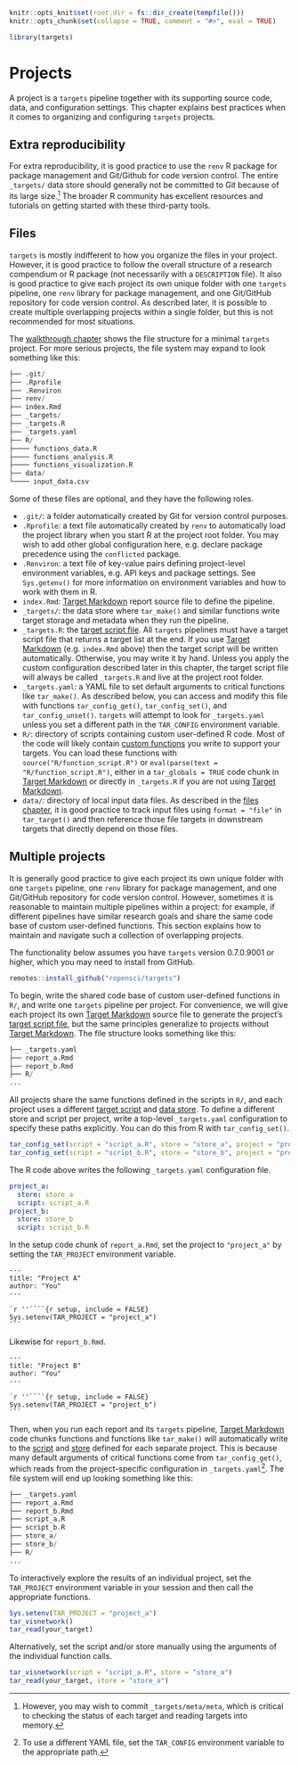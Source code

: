 ```r
knitr::opts_knit$set(root.dir = fs::dir_create(tempfile()))
knitr::opts_chunk$set(collapse = TRUE, comment = "#>", eval = TRUE)
```

```r
library(targets)
```

# Projects {#projects}

A project is a `targets` pipeline together with its supporting source code, data, and configuration settings. This chapter explains best practices when it comes to organizing and configuring `targets` projects.

## Extra reproducibility

For extra reproducibility, it is good practice to use the `renv` R package for package management and Git/Github for code version control. The entire `_targets/` data store should generally not be committed to Git because of its large size.^[However, you may wish to commit `_targets/meta/meta`, which is critical to checking the status of each target and reading targets into memory.] The broader R community has excellent resources and tutorials on getting started with these third-party tools.

## Files

`targets` is mostly indifferent to how you organize the files in your project. However, it is good practice to follow the overall structure of a research compendium or R package (not necessarily with a `DESCRIPTION` file). It also is good practice to give each project its own unique folder with one `targets` pipeline, one `renv` library for package management, and one Git/GitHub repository for code version control. As described later, it is possible to create multiple overlapping projects within a single folder, but this is not recommended for most situations.

The [walkthrough chapter](#walkthrough) shows the file structure for a minimal `targets` project. For more serious projects, the file system may expand to look something like this:

```r
├── .git/
├── .Rprofile
├── .Renviron
├── renv/
├── index.Rmd
├── _targets/
├── _targets.R
├── _targets.yaml
├── R/
├──── functions_data.R
├──── functions_analysis.R
├──── functions_visualization.R
├── data/
└──── input_data.csv
```

Some of these files are optional, and they have the following roles.

* `.git/`: a folder automatically created by Git for version control purposes.
* `.Rprofile`: a text file automatically created by `renv` to automatically load the project library when you start R at the project root folder. You may wish to add other global configuration here, e.g. declare package precedence using the `conflicted` package.
* `.Renviron`: a text file of key-value pairs defining project-level environment variables, e.g. API keys and package settings. See `Sys.getenv()` for more information on environment variables and how to work with them in R.  
* `index.Rmd`: [Target Markdown](#markdown) report source file to define the pipeline. 
* `_targets/`: the data store where `tar_make()` and similar functions write target storage and metadata when they run the pipeline.
* `_targets.R`: the [target script file](https://docs.ropensci.org/targets/reference/tar_script.html). All `targets` pipelines must have a target script file that returns a target list at the end. If you use [Target Markdown](#markdown) (e.g. `index.Rmd` above) then the target script will be written automatically. Otherwise, you may write it by hand. Unless you apply the custom configuration described later in this chapter, the target script file will always be called `_targets.R` and live at the project root folder.
* `_targets.yaml`: a YAML file to set default arguments to critical functions like `tar_make()`. As described below, you can access and modify this file with functions `tar_config_get()`, `tar_config_set()`, and `tar_config_unset()`. `targets` will attempt to look for `_targets.yaml` unless you set a different path  in the `TAR_CONFIG` environment variable.
* `R/`: directory of scripts containing custom user-defined R code. Most of the code will likely contain [custom functions](#functions) you write to support your targets. You can load these functions with `source("R/function_script.R")` or `eval(parse(text = "R/function_script.R")`, either in a `tar_globals = TRUE` code chunk in [Target Markdown](#markdown) or directly in `_targets.R` if you are not using [Target Markdown](#markdown).
* `data/`: directory of local input data files. As described in the [files chapter](#files), it is good practice to track input files using `format = "file"` in `tar_target()` and then reference those file targets in downstream targets that directly depend on those files.

## Multiple projects

It is generally good practice to give each project its own unique folder with one `targets` pipeline, one `renv` library for package management, and one Git/GitHub repository for code version control. However, sometimes it is reasonable to maintain multiple pipelines within a project: for example, if different pipelines have similar research goals and share the same code base of custom user-defined functions. This section explains how to maintain and navigate such a collection of overlapping projects. 

The functionality below assumes you have `targets` version 0.7.0.9001 or higher, which you may need to install from GitHub.

```r
remotes::install_github("ropensci/targets")
```

To begin, write the shared code base of custom user-defined functions in `R/`, and write one `targets` pipeline per project. For convenience, we will give each project its own [Target Markdown](#markdown) source file to generate the project's [target script file](https://docs.ropensci.org/targets/reference/tar_script.html), but the same principles generalize to projects without [Target Markdown](#markdown). The file structure looks something like this:

```r
├── _targets.yaml
├── report_a.Rmd
├── report_b.Rmd
├── R/
...
```

All projects share the same functions defined in the scripts in `R/`, and each project uses a different [target script](https://docs.ropensci.org/targets/reference/tar_script.html) and [data store](#files). To define a different store and script per project, write a top-level `_targets.yaml` configuration to specify these paths explicitly. You can do this from R with `tar_config_set()`.

```r
tar_config_set(script = "script_a.R", store = "store_a", project = "project_a")
tar_config_set(script = "script_b.R", store = "store_b", project = "project_b")
```

The R code above writes the following `_targets.yaml` configuration file.

```yaml
project_a:
  store: store_a
  script: script_a.R
project_b:
  store: store_b
  script: script_b.R
```

In the setup code chunk of `report_a.Rmd`, set the project to `"project_a"` by setting the `TAR_PROJECT` environment variable.

````
---
title: "Project A"
author: "You"
---

`r ''````{r setup, include = FALSE}
Sys.setenv(TAR_PROJECT = "project_a")
```
````

Likewise for `report_b.Rmd`. 

````
---
title: "Project B"
author: "You"
---

`r ''````{r setup, include = FALSE}
Sys.setenv(TAR_PROJECT = "project_b")
```
````

Then, when you run each report and its `targets` pipeline, [Target Markdown](#markdown) code chunks functions and functions like `tar_make()` will automatically write to the [script](https://docs.ropensci.org/targets/reference/tar_script.html) and [store](#files) defined for each separate project. This is because many default arguments of critical functions come from `tar_config_get()`, which reads from the project-specific configuration in `_targets.yaml`^[To use a different YAML file, set the `TAR_CONFIG` environment variable to the appropriate path.]. The file system will end up looking something like this:

```r
├── _targets.yaml
├── report_a.Rmd
├── report_b.Rmd
├── script_a.R
├── script_b.R
├── store_a/
├── store_b/
├── R/
...
```

To interactively explore the results of an individual project, set the `TAR_PROJECT` environment variable in your session and then call the appropriate functions.

```r
Sys.setenv(TAR_PROJECT = "project_a")
tar_visnetwork()
tar_read(your_target)
```

Alternatively, set the script and/or store manually using the arguments of the individual function calls.

```r
tar_visnetwork(script = "script_a.R", store = "store_a")
tar_read(your_target, store = "store_a")
```
